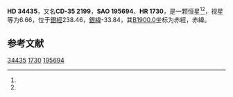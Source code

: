 {{Starbox begin
| name = HD 34435
}}
{{Starbox observe
| epoch = [[J2000.0|J2000.0]]
| constell = {{星座名待查}}<ref name=SIMBAD>{{cite web
 | url=http://simbad.u-strasbg.fr/simbad/sim-id?Ident=HR+1730
 | title =Pulsating variable Star
 | publisher=Centre de Données astronomiques de Strasbourg
 | work=SIMBAD
 | accessdate=2012-07-13}}</ref><ref name=DATA>{{cite web
 | url=http://vizier.u-strasbg.fr/viz-bin/VizieR-5?-out.add=.&-source=5050&-corr=PK=HR&-out.max=9999&HR=1730
 | title=VizieR Detailed Page
 | accessdate=2012-07-13
 | archive-date=2016-03-04
 | archive-url=https://web.archive.org/web/20160304235401/http://vizier.u-strasbg.fr/viz-bin/VizieR-5?-out.add=.&-source=5050&-corr=PK=HR&-out.max=9999&HR=1730
 | dead-url=no
 }}</ref>
| 星官 = 
| ra = {{RA|5|15|47}}<ref name=SIMBAD /><ref name=DATA />
| dec = {{DEC|-34|55|36}}<ref name=SIMBAD /><ref name=DATA />
| appmag_v = 6.66<ref name=SIMBAD /><ref name=DATA />
}}
{{Starbox character
| class = A2III-IV<ref name=SIMBAD /><ref name=DATA />
| b-v = 0.15<ref name=SIMBAD /><ref name=DATA />
| u-b = 0.16<ref name=SIMBAD /><ref name=DATA />
| r-i = 0.08<ref name=SIMBAD /><ref name=DATA />
| variable = 
}}
{{Starbox astrometry
| radial_v = 0.16
| prop_mo_ra = 20
| parallax = 
| p_error = 
}}
{{Starbox catalog
| names =CD-35 2199，[[SAO星表|SAO]] 195694，[[HD星表|HD]] 34435，[[HR星表|HR]] 1730}}
{{Starbox reference |Simbad=HR+1730}}
{{Starbox end}}

'''HD 34435'''，又名'''CD-35 2199'''，'''SAO 195694'''、'''HR 1730'''，是一颗恒星<ref name=SIMBAD /><ref name=DATA />，视星等为6.66，位于[[銀道座標系|銀經]]238.46，[[銀道座標系|銀緯]]-33.84，其[[B1900.0|B1900.0]]坐标为赤經{{RA|5|12|11.5}}，赤緯{{DEC|-35|-33.84|19}}。

== 参考文献 ==
{{reflist}}

{{star-stub}}

[[Category:HD和HDE天體|34435]]
[[Category:HR天體|1730]]
[[Category:SAO天體|195694]]